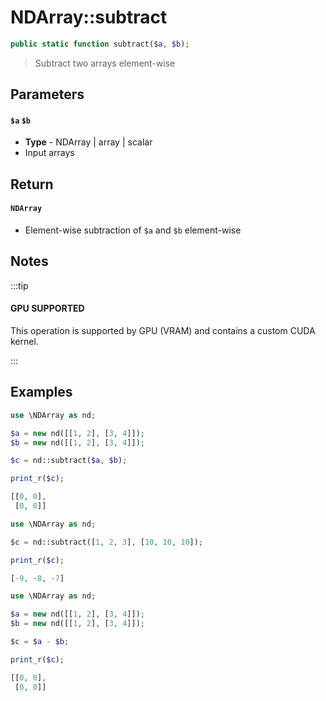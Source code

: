 
# NDArray::subtract

```php
public static function subtract($a, $b);
```

> Subtract two arrays element-wise

## Parameters

#### `$a` `$b`
  - **Type** - NDArray | array | scalar
  - Input arrays

## Return

#### `NDArray`

- Element-wise subtraction of `$a` and `$b` element-wise

## Notes

:::tip

#### GPU SUPPORTED
This operation is supported by GPU (VRAM) and contains a custom CUDA kernel.

:::


## Examples

<Tabs>
<TabItem value="example1" label="Example 1" default>


```php
use \NDArray as nd;

$a = new nd([[1, 2], [3, 4]]);
$b = new nd([[1, 2], [3, 4]]);

$c = nd::subtract($a, $b);

print_r($c);
```
```php
[[0, 0],
 [0, 0]]
```


</TabItem>
<TabItem value="example2" label="Example 2">


```php
use \NDArray as nd;

$c = nd::subtract([1, 2, 3], [10, 10, 10]);

print_r($c);
```
```php
[-9, -8, -7]
```


</TabItem>
<TabItem value="example3" label="Example 3">


```php
use \NDArray as nd;

$a = new nd([[1, 2], [3, 4]]);
$b = new nd([[1, 2], [3, 4]]);

$c = $a - $b;

print_r($c);
```
```php
[[0, 0],
 [0, 0]]
```

</TabItem>
</Tabs>
